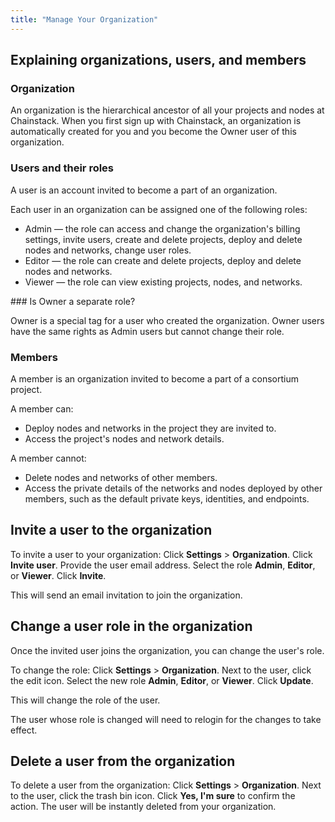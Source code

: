 ```yaml
---
title: "Manage Your Organization"
---
```


## Explaining organizations, users, and members

### Organization

An organization is the hierarchical ancestor of all your projects and nodes at Chainstack. When you first sign up with Chainstack, an organization is automatically created for you and you become the Owner user of this organization.

### Users and their roles

A user is an account invited to become a part of an organization.

Each user in an organization can be assigned one of the following roles:

* Admin — the role can access and change the organization's billing settings, invite users, create and delete projects, deploy and delete nodes and networks, change user roles.
* Editor — the role can create and delete projects, deploy and delete nodes and networks.
* Viewer — the role can view existing projects, nodes, and networks.

<Info>
  ### Is Owner a separate role?

  Owner is a special tag for a user who created the organization. Owner users have the same rights as Admin users but cannot change their role.
</Info>

### Members

A member is an organization invited to become a part of a consortium project.

A member can:

* Deploy nodes and networks in the project they are invited to.
* Access the project's nodes and network details.

A member cannot:

* Delete nodes and networks of other members.
* Access the private details of the networks and nodes deployed by other members, such as the default private keys, identities, and endpoints.

## Invite a user to the organization

To invite a user to your organization:
<Steps>
  <Step>
    Click **Settings** > **Organization**.
  </Step>
  <Step>
    Click **Invite user**.
  </Step>
  <Step>
    Provide the user email address.
  </Step>
  <Step>
    Select the role **Admin**, **Editor**, or **Viewer**.
  </Step>
  <Step>
    Click **Invite**.
  </Step>
</Steps>

This will send an email invitation to join the organization.

## Change a user role in the organization

Once the invited user joins the organization, you can change the user's role.

To change the role:
<Steps>
  <Step>
    Click **Settings** > **Organization**.
  </Step>
  <Step>
    Next to the user, click the edit icon.
  </Step>
  <Step>
    Select the new role **Admin**, **Editor**, or **Viewer**.
  </Step>
  <Step>
    Click **Update**.
  </Step>
</Steps>

This will change the role of the user.

The user whose role is changed will need to relogin for the changes to take effect.

## Delete a user from the organization

To delete a user from the organization:
<Steps>
  <Step>
    Click **Settings** > **Organization**.
  </Step>
  <Step>
    Next to the user, click the trash bin icon.
  </Step>
  <Step>
    Click **Yes, I'm sure** to confirm the action.
  </Step>
</Steps>
The user will be instantly deleted from your organization.
